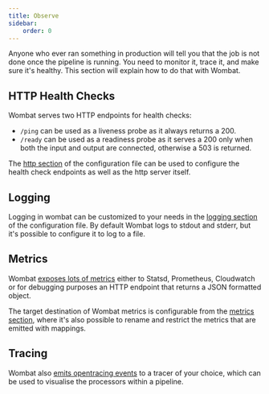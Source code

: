 ```yaml
---
title: Observe
sidebar:
    order: 0
---
```

Anyone who ever ran something in production will tell you that the job is not done once the pipeline is running. You
need to monitor it, trace it, and make sure it's healthy. This section will explain how to do that with Wombat.

## HTTP Health Checks
Wombat serves two HTTP endpoints for health checks:

- `/ping` can be used as a liveness probe as it always returns a 200.
- `/ready` can be used as a readiness probe as it serves a 200 only when both the input and output are connected, otherwise a 503 is returned.

The [http section](http) of the configuration file can be used to configure the health check endpoints as well as the
http server itself.

## Logging
Logging in wombat can be customized to your needs in the [logging section](logging) of the configuration file.
By default Wombat logs to stdout and stderr, but it's possible to configure it to log to a file.

## Metrics
Wombat [exposes lots of metrics](metrics#metric-names) either to Statsd, Prometheus, Cloudwatch or for debugging
purposes an HTTP endpoint that returns a JSON formatted object.

The target destination of Wombat metrics is configurable from the [metrics section](metrics), where it's also possible
to rename and restrict the metrics that are emitted with mappings.

## Tracing
Wombat also [emits opentracing events](tracers) to a tracer of your choice, which can be used to visualise the
processors within a pipeline.

